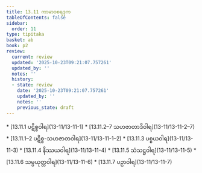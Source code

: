 ```yaml
---
title: 13.11 ကာမာဝစရဒုက
tableOfContents: false
sidebar:
  order: 11
type: tipitaka
basket: ab
book: p2
review:
  current: review
  updated: '2025-10-23T09:21:07.757261'
  updated_by: ''
  notes: ''
  history:
  - state: review
    date: '2025-10-23T09:21:07.757261'
    updated_by: ''
    notes: ''
    previous_state: draft
---
```



<ReviewStatus review={frontmatter.review} showDetails={true} />

<HypothesisAnnotation frontmatter={frontmatter} />

<DynamicBreadcrumb />



<TableOfContents book="p2" section="13.11">
* [13.11.1 ပဋိစ္စဝါရ](13-11/13-11-1)
* [13.11.2–7 သဟဇာတာဒိဝါရ](13-11/13-11-2–7)
* [13.11.1–2 ပဋိစ္စ-သဟဇာတဝါရ](13-11/13-11-1–2)
* [13.11.3 ပစ္စယဝါရ](13-11/13-11-3)
* [13.11.4 နိဿယဝါရ](13-11/13-11-4)
* [13.11.5 သံသဋ္ဌဝါရ](13-11/13-11-5)
* [13.11.6 သမ္ပယုတ္တဝါရ](13-11/13-11-6)
* [13.11.7 ပဉှာဝါရ](13-11/13-11-7)
</TableOfContents>